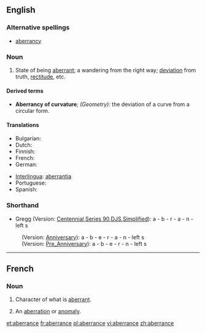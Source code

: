 ==English==

===Alternative spellings===
* [[aberrancy]]

===Noun===
{{en-noun}}

# State of being [[aberrant]]; a wandering from the right way; [[deviation]] from truth, [[rectitude]], etc.

====Derived terms====
*'''Aberrancy of curvature'''; ''(Geometry):'' the deviation of a curve from a circular form.

====Translations====
{{trans-top|state of being aberrant; a wandering from the right way; deviation from truth, rectitude}}
* Bulgarian: {{t|bg|отклонение (от правилния път)|sc=Cyrl}}
* Dutch: {{t+|nl|afwijking|f}}
* Finnish: {{t-|fi|poikkeama}}
* French: {{t+|fr|aberrance|f}}
* German: {{t+|de|Abweichung|f}}
{{trans-mid}}
* [[Interlingua]]: [[aberrantia]]
* Portuguese: {{t+|pt|aberração|f}}
* Spanish: {{t+|es|aberración|f}}
{{trans-bottom}}

===Shorthand===
* Gregg (Version: [http://en.wikipedia.org/wiki/Gregg_Shorthand#Centennial_Gregg_Shorthand Centennial],[http://en.wikipedia.org/wiki/Gregg_Shorthand#Series_90_Gregg_Shorthand  Series 90],[http://en.wikipedia.org/wiki/Gregg_Shorthand#Diamond_Jubilee_Gregg_Shorthand  DJS],[http://en.wikipedia.org/wiki/Gregg_Shorthand#Simplified_Gregg_Shorthand Simplified]): a - b - r - a - n - left s
: (Version: [http://en.wikipedia.org/wiki/Gregg_Shorthand#Anniversary_Gregg_Shorthand Anniversary]): a - b - e - r - a - n - left s
: (Version: [http://en.wikipedia.org/wiki/Gregg_Shorthand#Pre_Anniversary_Gregg_Shorthand Pre_Anniversary]): a - b - e - r - n - left s
----
==French==
===Noun===
{{fr-noun|f}}
#{{statistics|lang=fr}} Character of what is [[aberrant]].
#{{uncommon|lang=fr}} An [[aberration]] or [[anomaly]].

[[et:aberrance]]
[[fr:aberrance]]
[[pl:aberrance]]
[[vi:aberrance]]
[[zh:aberrance]]